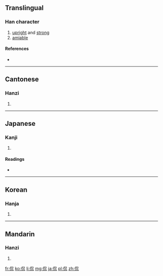 ==Translingual==

===Han character===
{{Han char|rn=9|rad=人|as=06|sn=8|four=2621<sub>0</sub>|canj=人口竹山 (ORHU)}}

# [[upright]] and [[strong]]
# [[amiable]]

====References====
* {{Han ref|kx=0101.110|dkj=00577|dj=0214.040|hdz=10148.030|uh=4F83|ud=20355|bh=A8D4|bd=43220}}

----

==Cantonese==

===Hanzi===
{{yue-hanzi|jyut=hon2|y=hon2}}

# {{defn|lang=yue|sort=人06}}

----

==Japanese==

===Kanji===
{{ja-kanji|grade=|rs=人06}}

# {{defn|lang=ja|sort=人06}}

====Readings====
* {{ja-readings|on=[[かん]] (kan)|kun=[[つよい]] (tsuyoi)}}

----

==Korean==

===Hanja===
{{ko-hanja|hangeul=간|rv=gan|mr=kan}}

# {{defn|lang=ko|sort=人06}}

----

==Mandarin==

===Hanzi===
{{cmn-hanzi|pin=[[kǎn]] ([[kan3]])|wg=k'an<sup>3</sup>}}

# {{defn|lang=cmn|sort=人06}}

[[fr:侃]]
[[ko:侃]]
[[li:侃]]
[[mg:侃]]
[[ja:侃]]
[[pl:侃]]
[[zh:侃]]